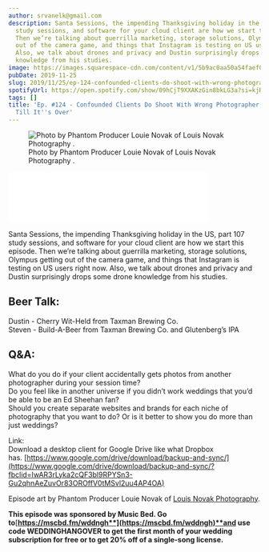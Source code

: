 ```yaml
---
author: srvanelk@gmail.com
description: Santa Sessions, the impending Thanksgiving holiday in the US, part 107
  study sessions, and software for your cloud client are how we start this episode.
  Then we’re talking about guerrilla marketing, storage solutions, Olympus getting
  out of the camera game, and things that Instagram is testing on US users right now.
  Also, we talk about drones and privacy and Dustin surprisingly drops some drone
  knowledge from his studies.
image: https://images.squarespace-cdn.com/content/v1/5b9ac0aa50a54faef024c950/1574658397394-68ANIOIU3EZKC40XWC3E/Louie+Novak+-+1.jpg?format=original
pubDate: 2019-11-25
slug: 2019/11/25/ep-124-confounded-clients-do-shoot-with-wrong-photographer-dont-realize-till-its-over
spotifyUrl: https://open.spotify.com/show/09hCjT9XXAKzGin8bkLG3a?si=kjRZvQ1JTb6Ov3HVzSSlWA
tags: []
title: 'Ep. #124 - Confounded Clients Do Shoot With Wrong Photographer, Don''t Realize
  Till It''s Over'
---
```


<figure>
  <img src="https://images.squarespace-cdn.com/content/v1/5b9ac0aa50a54faef024c950/1574658397394-68ANIOIU3EZKC40XWC3E/Louie+Novak+-+1.jpg?format=original" alt=" Photo by Phantom Producer Louie Novak of  Louis Novak Photography . " />
  <figcaption>Photo by Phantom Producer Louie Novak of  Louis Novak Photography .</figcaption>
</figure>
<iframe class="embedly-embed" src="//cdn.embedly.com/widgets/media.html?src=https%3A%2F%2Fanchor.fm%2Fweddingphotohangover%2Fembed%2Fepisodes%2FEp--124---Confounded-Clients-Do-Shoot-With-Wrong-Photographer--Dont-Realize-Till-Its-Over-e967r5&url=https%3A%2F%2Fanchor.fm%2Fweddingphotohangover%2Fepisodes%2FEp--124---Confounded-Clients-Do-Shoot-With-Wrong-Photographer--Dont-Realize-Till-Its-Over-e967r5&image=https%3A%2F%2Fd3t3ozftmdmh3i.cloudfront.net%2Fproduction%2Fpodcast_uploaded_episode400%2F805714%2F805714-1574658089136-26eb1b5550981.jpg&key=61d05c9d54e8455ea7a9677c366be814&type=text%2Fhtml&schema=anchor&wmode=opaque" width="400" height="102" scrolling="no" frameborder="0" allow="autoplay; fullscreen" allowfullscreen="true"></iframe>

Santa Sessions, the impending Thanksgiving holiday in the US, part 107 study sessions, and software for your cloud client are how we start this episode. Then we’re talking about guerrilla marketing, storage solutions, Olympus getting out of the camera game, and things that Instagram is testing on US users right now. Also, we talk about drones and privacy and Dustin surprisingly drops some drone knowledge from his studies.

## Beer Talk:  
Dustin - Cherry Wit-Held from Taxman Brewing Co.  
Steven - Build-A-Beer from Taxman Brewing Co. and Glutenberg’s IPA

## Q&A:  
What do you do if your client accidentally gets photos from another photographer during your session time?  
Do you feel like in another universe if you didn’t work weddings that you’d be able to be an Ed Sheehan fan?  
Should you create separate websites and brands for each niche of photography that you want to do? Or is it better to show you do more than just weddings?

Link:  
Download a desktop client for Google Drive like what Dropbox has. [https://www.google.com/drive/download/backup-and-sync/](https://www.google.com/drive/download/backup-and-sync/?fbclid=IwAR3rLyka2cQF3bl9RPYSn3-Gu2qhnAeZuvOr83OROffV0tMSvl2uu4AP4OA)

Episode art by Phantom Producer Louie Novak of [Louis Novak Photography](http://www.louisnovak.com/).

**This episode was sponsored by Music Bed. Go to**[**https://mscbd.fm/wddngh**](https://mscbd.fm/wddngh)**and use code WEDDINGHANGOVER to get the first month of your wedding subscription for free or to get 20% off of a single-song license.**